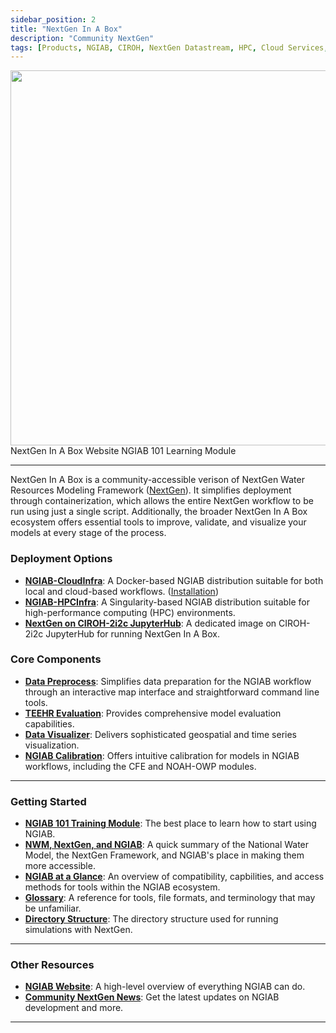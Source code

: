 ```yaml
---
sidebar_position: 2
title: "NextGen In A Box"
description: "Community NextGen"
tags: [Products, NGIAB, CIROH, NextGen Datastream, HPC, Cloud Services, Singularity, Docker, National Water Model]
---
```


<!-- UNDER HEAVY CONSTRUCTION -->


<div style= {{ display: 'flex', justifyContent: 'center', alignItems: 'center', flexDirection: 'column' }}>
    <img src="/img/logos/ngiab-blurb.png" width="600px" max-width="80%" />
    <div style= {{ display: 'flex', justifyContent: 'center', alignItems: 'center', flexDirection: 'row' }}>
      <Link class="button button--active button--primary" style={{'margin':'0.5rem'}} to="https://ngiab.ciroh.org/">NextGen In A Box Website</Link>
      <Link class="button button--active button--primary" style={{'margin':'0.5rem'}} to="https://docs.ciroh.org/training-NGIAB-101/">NGIAB 101 Learning Module</Link>
    </div>
</div>

---


NextGen In A Box is a community-accessible verison of NextGen Water Resources Modeling Framework ([NextGen](https://github.com/NOAA-OWP/ngen)).
It simplifies deployment through containerization, which allows the entire NextGen workflow to be run using just a single script.
Additionally, the broader NextGen In A Box ecosystem offers essential tools to improve, validate, and visualize your models at every stage of the process.

### Deployment Options
- [**NGIAB-CloudInfra**](/docs/products/ngiab/distributions/ngiab-docker): A Docker-based NGIAB distribution suitable for both local and cloud-based workflows. ([Installation](/docs/products/ngiab/intro/install))
- [**NGIAB-HPCInfra**](/docs/products/ngiab/distributions/ngiab-singularity): A Singularity-based NGIAB distribution suitable for high-performance computing (HPC) environments.
- [**NextGen on CIROH-2i2c JupyterHub**](/docs/products/ngiab/distributions/nextgen-2i2c): A dedicated image on CIROH-2i2c JupyterHub for running NextGen In A Box.

### Core Components
- [**Data Preprocess**](/docs/components/ngiab-preprocess): Simplifies data preparation for the NGIAB workflow through an interactive map interface and straightforward command line tools.
- [**TEEHR Evaluation**](/docs/components/ngiab-teehr): Provides comprehensive model evaluation capabilities.
- [**Data Visualizer**](/docs/components/ngiab-visualizer): Delivers sophisticated geospatial and time series visualization.
- [**NGIAB Calibration**](/docs/components/ngiab-cal): Offers intuitive calibration for models in NGIAB workflows, including the CFE and NOAH-OWP modules.

---

### Getting Started
- [**NGIAB 101 Training Module**](https://docs.ciroh.org/training-NGIAB-101/): The best place to learn how to start using NGIAB.
- [**NWM, NextGen, and NGIAB**](/docs/products/ngiab/intro/what-is): A quick summary of the National Water Model, the NextGen Framework, and NGIAB's place in making them more accessible.
- [**NGIAB at a Glance**](/docs/products/ngiab/intro/at-a-glance): An overview of compatibility, capbilities, and access methods for tools within the NGIAB ecosystem.
- [**Glossary**](/docs/products/ngiab/intro/glossary): A reference for tools, file formats, and terminology that may be unfamiliar.
- [**Directory Structure**](/docs/products/ngiab/intro/directories): The directory structure used for running simulations with NextGen.

---

### Other Resources
- [**NGIAB Website**](https://ngiab.ciroh.org/): A high-level overview of everything NGIAB can do.
- [**Community NextGen News**](/news): Get the latest updates on NGIAB development and more.

---

<DocCardList />